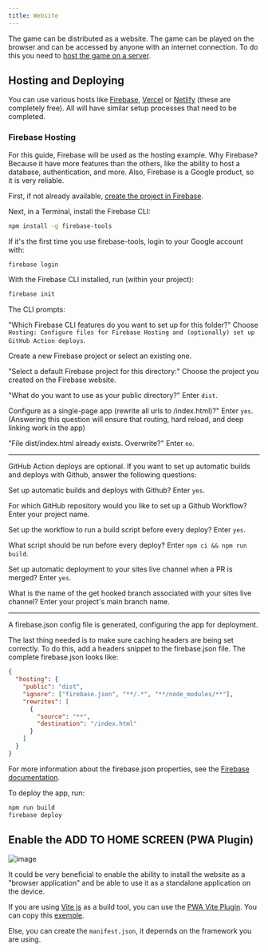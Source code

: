 ```yaml
---
title: Website
---
```


The game can be distributed as a website. The game can be played on the browser and can be accessed by anyone with an internet connection. To do this you need to [host the game on a server](#hosting-and-deploying).

## Hosting and Deploying

You can use various hosts like [Firebase](https://firebase.google.com/), [Vercel](https://vercel.com/) or [Netlify](https://www.netlify.com/) (these are completely free). All will have similar setup processes that need to be completed.

### Firebase Hosting

For this guide, Firebase will be used as the hosting example. Why Firebase? Because it have more features than the others, like the ability to host a database, authentication, and more. Also, Firebase is a Google product, so it is very reliable.

First, if not already available, [create the project in Firebase](https://console.firebase.google.com/).

Next, in a Terminal, install the Firebase CLI:

```bash
npm install -g firebase-tools
```

If it's the first time you use firebase-tools, login to your Google account with:

```bash
firebase login
```

With the Firebase CLI installed, run (within your project):

```bash
firebase init
```

The CLI prompts:

"Which Firebase CLI features do you want to set up for this folder?" Choose `Hosting: Configure files for Firebase Hosting and (optionally) set up GitHub Action deploys`.

Create a new Firebase project or select an existing one.

"Select a default Firebase project for this directory:" Choose the project you created on the Firebase website.

"What do you want to use as your public directory?" Enter `dist`.

Configure as a single-page app (rewrite all urls to /index.html)?" Enter `yes`. (Answering this question will ensure that routing, hard reload, and deep linking work in the app)

"File dist/index.html already exists. Overwrite?" Enter `no`.

---

GitHub Action deploys are optional. If you want to set up automatic builds and deploys with Github, answer the following questions:

Set up automatic builds and deploys with Github? Enter `yes`.

For which GitHub repository would you like to set up a Github Workflow? Enter your project name.

Set up the workflow to run a build script before every deploy? Enter `yes`.

What script should be run before every deploy? Enter `npm ci && npm run build`.

Set up automatic deployment to your sites live channel when a PR is merged? Enter `yes`.

What is the name of the get hooked branch associated with your sites live channel? Enter your project's main branch name.

---

A firebase.json config file is generated, configuring the app for deployment.

The last thing needed is to make sure caching headers are being set correctly. To do this, add a headers snippet to the firebase.json file. The complete firebase.json looks like:

```json title="firebase.json"
{
  "hosting": {
    "public": "dist",
    "ignore": ["firebase.json", "**/.*", "**/node_modules/**"],
    "rewrites": [
      {
        "source": "**",
        "destination": "/index.html"
      }
    ]
  }
}
```

For more information about the firebase.json properties, see the [Firebase documentation](https://firebase.google.com/docs/hosting/full-config#section-firebase-json).

To deploy the app, run:

```bash
npm run build
firebase deploy
```

## Enable the ADD TO HOME SCREEN (PWA Plugin)

![image](https://github.com/user-attachments/assets/7afa46f0-347f-4d61-846c-b71ba39f0105)

It could be very beneficial to enable the ability to install the website as a "browser application" and be able to use it as a standalone application on the device.

If you are using [Vite js](https://vitejs.dev/) as a build tool, you can use the [PWA Vite Plugin](https://vite-pwa-org.netlify.app/). You can copy this [exemple](https://vite-pwa-org.netlify.app/guide/pwa-minimal-requirements.html#web-app-manifest).

Else, you can create the `manifest.json`, it depernds on the framework you are using.
